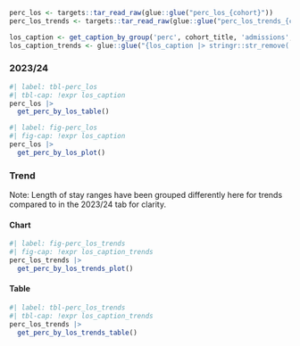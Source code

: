 ```r
perc_los <- targets::tar_read_raw(glue::glue("perc_los_{cohort}"))
perc_los_trends <- targets::tar_read_raw(glue::glue("perc_los_trends_{cohort}"))

los_caption <- get_caption_by_group('perc', cohort_title, 'admissions', 'los', treatment_type)
los_caption_trends <- glue::glue("{los_caption |> stringr::str_remove('in 2023/24 ') |> stringr::str_replace('range.', 'range')} over time.")
```

:::panel-tabset

### 2023/24

```r
#| label: tbl-perc_los
#| tbl-cap: !expr los_caption
perc_los |>
  get_perc_by_los_table()
```

```r
#| label: fig-perc_los
#| fig-cap: !expr los_caption
perc_los |>
  get_perc_by_los_plot()
```

### Trend

Note: Length of stay ranges have been grouped differently here for trends compared to in the 2023/24 tab for clarity.

::: panel-tabset

#### Chart
```r
#| label: fig-perc_los_trends
#| fig-cap: !expr los_caption_trends
perc_los_trends |>
  get_perc_by_los_trends_plot()
```

#### Table
```r
#| label: tbl-perc_los_trends
#| tbl-cap: !expr los_caption_trends
perc_los_trends |>
  get_perc_by_los_trends_table()
```

:::
:::